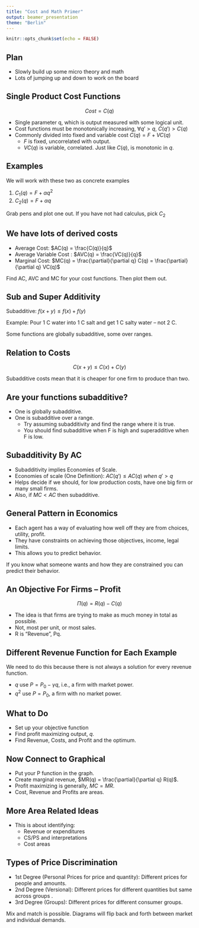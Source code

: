 ```yaml
---
title: "Cost and Math Primer"
output: beamer_presentation
theme: "Berlin"
---
```


```r
knitr::opts_chunk$set(echo = FALSE)
```

## Plan

+ Slowly build up some micro theory and math
+ Lots of jumping up and down to work on the board

## Single Product Cost Functions

$$Cost = C(q)$$

+ Single parameter q, which is output measured with some logical unit.
+ Cost functions must be monotonically increasing, $\forall q'>q,~  C(q')>C(q)$
+ Commonly divided into fixed and variable cost $C(q) = F + VC(q)$
    + $F$ is fixed, uncorrelated with output.
    + $VC(q)$ is variable, correlated.  Just like $C(q)$, is monotonic in $q$.

## Examples 

We will work with these two as concrete examples

1.  $C_1(q) = F + \alpha q^2$
2.  $C_2(q) = F + \alpha q$

Grab pens and plot one out.  If you have not had calculus, pick $C_2$

##  We have lots of derived costs

+ Average Cost: $AC(q) = \frac{C(q)}{q}$
+ Average Variable Cost : $AVC(q) = \frac{VC(q)}{q}$
+ Marginal Cost: $MC(q) = \frac{\partial}{\partial q} C(q) = \frac{\partial}{\partial q} VC(q)$

Find AC, AVC and MC for your cost functions.  Then plot them out.

## Sub and Super Additivity

Subadditive:  $f(x+y) \leq f(x) + f(y)$

Example:  Pour 1 C water into 1 C salt and get 1 C salty water -- not 2 C.

Some functions are globally subadditive, some over ranges.

## Relation to Costs

$$C(x+y) \leq C(x) + C(y)$$

Subadditive costs mean that it is cheaper for one firm to produce than two.

## Are your functions subadditive?

+ One is globally subadditive.
+ One is subadditive over a range.
    + Try assuming subadditivity and find the range where it is true.
    + You should find subadditive when F is high and superadditive when F is low.
    
## Subadditivity By AC

+ Subadditivity implies Economies of Scale.
+ Economies of scale (One Definition): $AC(q') \leq AC(q) ~when~ q'>q$
+ Helps decide if we should, for low production costs, have one big firm or many small firms.
+ Also, if $MC<AC$ then subadditive.

## General Pattern in Economics


+ Each agent has a way of evaluating how well off they are from choices, utility, profit.
+ They have constraints on achieving those objectives, income, legal limits.
+ This allows you to predict behavior.
  
  
If you know what someone wants and how they are constrained you can predict their behavior.    

## An Objective For Firms -- Profit

$$\Pi(q) = R(q) - C(q)$$

+ The idea is that firms are trying to make as much money in total as possible.
+ Not, most per unit, or most sales.
+ R is "Revenue", Pq.

## Different Revenue Function for Each Example

We need to do this because there is not always a solution for every revenue function.

+ $q$ use $P = P_0 - \gamma q$, i.e., a firm with market power.
+ $q^2$ use $P = P_0$, a firm with no market power.

## What to Do

+ Set up your objective function
+ Find profit maximizing output, $q$.
+ Find Revenue, Costs, and Profit and the optimum.


## Now Connect to Graphical

+ Put your P function in the graph.
+ Create marginal revenue, $MR(q)  = \frac{\partial}{\partial q} R(q)$.
+ Profit maximizing is generally, $MC=MR$.
+ Cost, Revenue and Profits are areas.

## More Area Related Ideas

+ This is about identifying:
    + Revenue or expenditures
    + CS/PS and interpretations
    + Cost areas
    
## Types of Price Discrimination

+ 1st Degree (Personal Prices for price and quantity):  Different prices for people and amounts.
+ 2nd Degree (Versional): Different prices for different quantities but same across groups .
+ 3rd Degree (Groups):  Different prices for different consumer groups.

Mix and match is possible.  Diagrams will flip back and forth between market and individual demands.


